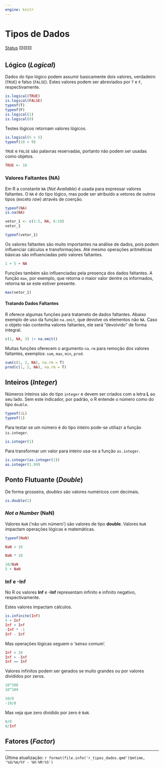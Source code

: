 ```yaml
---
engine: knitr
---
```


# Tipos de Dados

[Status](convencoes.html#status-do-material) 🟨🟨🟨

## Lógico (*Logical*) 

Dados do tipo lógico podem assumir basicamente dois valores, verdadeiro (`TRUE`) e falso (`FALSE`). Estes valores podem ser abreviados por `T` e `F`, respectivamente.

```r
is.logical(TRUE)
is.logical(FALSE)
typeof(T)
typeof(F)
is.logical(1)
is.logical(0)
```

Testes lógicos retornam valores lógicos.

```r
is.logical(5 > 5)
typeof(10 < 9)
```

`TRUE` e `FALSE` são palavras reservadas, portanto não podem ser usadas como objetos.

```r
TRUE <- 10
```

### Valores Faltantes (**NA**)

Em R a constante `NA` (*Not Available*) é usada para expressar valores faltantes. O `NA` é do tipo lógico, mas pode ser atribuído a vetores de outros tipos (exceto *raw*) através de coerção.

```r
typeof(NA)
is.na(NA)

vetor_1 <- c(1:5, NA, 6:10)
vetor_1

typeof(vetor_1)
```

Os valores faltantes são muito importantes na análise de dados, pois podem influenciar cálculos e transformações. Até mesmo operações aritméticas básicas são influenciadas pelo valores faltantes.

```r
1 + 5 + NA
```

Funções também são influenciadas pela presença dos dados faltantes. A função `max`, por exemplo, que retorna o maior valor dentre os informados, retorna `NA` se este estiver presente.

```r
max(vetor_1)
```

#### Tratando Dados Faltantes

R oferece algumas funções para tratameto de dados faltantes. Abaixo exemplo de uso da função `na.omit`, que devolve os elementos não `NA`. Caso o objeto não contenha valores faltantes, ele será "devolvido" de forma integral.

```r
c(1, NA, 3) |> na.omit()
```

Muitas funções oferecem o argumento `na.rm` para remoção dos valores faltantes, exemplos: `sum`, `max`, `min`, `prod`.

```r
sum(c(1, 2, NA), na.rm = T)
prod(c(1, 2, NA), na.rm = T)
```

## Inteiros (*Integer*)

Números inteiros são do tipo `integer` e devem ser criados com a letra **L** ao seu lado. Sem este indicador, por padrão, o R entende o número como do tipo `double`.

```r
typeof(1L)
typeof(1)
```

Para testar se um número é do tipo inteiro pode-se utiliazr a função `is.integer`.

```r
is.integer(1)
```

Para transformar um valor para inteiro usa-se a função `as.integer`.

```r
is.integer(as.integer(1))
as.integer(1.99)
```

## Ponto Flutuante (*Double*)

De forma grosseira, *doubles* são valores numéricos com decimais.

```r
is.double(1)
```


### *Not a Number* (**NaN**)

Valores `NaN` ('não um número') são valores de tipo **double**. Valores `NaN` impactam operações lógicas e matemáticas.

```r
typeof(NaN)

NaN > 10

NaN * 10

10/NaN
5 + NaN
```

### **Inf** e **-Inf**

No R os valores **Inf** e **-Inf** representam infinito e infinito negativo, respectivamente.

Estes valores impactam cálculos.

```r
is.infinite(Inf)
5 + Inf
Inf + Inf
-Inf * -1 
Inf - Inf
```

Mas operações lógicas seguem o 'senso comum'.

```r
Inf > 10
Inf > -Inf
Inf == Inf
```

Valores infinitos podem ser gerados se muito grandes ou por valores divididos por zeros.

```r
10^308
10^309

10/0
-10/0
```

Mas veja que zero dividido por zero é `NaN`.

```r
0/0
0/Inf
```

## Fatores (*Factor*)

------------------------------------------------------------------------

Última atualização: `r format(file.info('r_tipos_dados.qmd')$mtime, '%d/%m/%Y - %H:%M:%S')`
